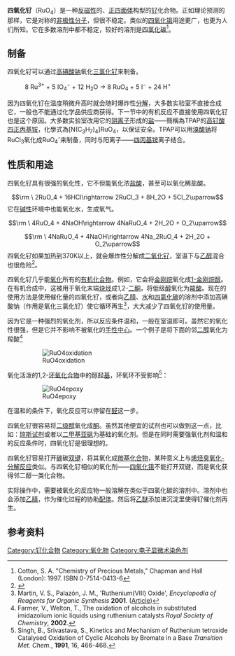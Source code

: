 {{chembox
|   Name = 四氧化钌
|   ImageFile = Ruthenium tetroxide.svg
|   ImageName = Ruthenium tetroxide
|   IUPACName = Ruthenium(VIII) oxide
|Section1={{Chembox Identifiers
| CASNo_Ref = {{cascite|correct|CAS}}
| CASNo = 20427-56-9
| PubChem = 119079
| SMILES = O=[Ru](=O)(=O)=O
  }}
|Section2 = {{Chembox Properties
|   Formula = RuO<sub>4</sub>
|   MolarMass = 165.07
|   Appearance = 无色液体
|   Density = 3.29 g/cm<sup>3</sup>
|   Solubility = 2% w/v（20°C）
|   Solvent = 其他溶剂
|   SolubleOther = 易溶于<br />[[四氯化碳|四氯化碳]]<br />[[氯仿|氯仿]]
|   MeltingPt = 25.4 °C
|   BoilingPt = 40.0 °C
  }}
| Section3 = {{Chembox Structure
|   MolShape = 正四面体
|   Dipole = 0 D
  }}
| Section7 = {{Chembox Hazards
|   ExternalMSDS = [http://www.polysciences.com/shop/assets/datasheets/320.pdf external MSDS sheet]
|   NFPA-H = 2
|   NFPA-F =
|   NFPA-R = 3
  }}
| Section8 = {{Chembox Related
|   OtherCpds = [[二氧化钌|RuO<sub>2</sub>]]<br />[[三氯化钌|RuCl<sub>3</sub>]]
  }}
}}

'''四氧化钌'''（RuO<sub>4</sub>）是一种[[反磁性|反磁性]]的、[[正四面体|正四面体]]构型的[[钌|钌]]化合物。正如理论预测的那样，它是对称的[[非极性分子|非极性分子]]，但很不稳定。类似的[[四氧化锇|四氧化锇]]用途更广，也更为人们所知。它在多数溶剂中都不稳定，较好的溶剂是[[四氯化碳|四氯化碳]]<ref>Cotton, S. A. "Chemistry of Precious Metals," Chapman and Hall (London): 1997. ISBN 0-7514-0413-6</ref>。

== 制备 ==
四氧化钌可以通过[[高碘酸钠|高碘酸钠]]氧化[[三氯化钌|三氯化钌]]来制备。

:8 Ru<sup>3+</sup> + 5 IO<sub>4</sub><sup>−</sup> + 12 H<sub>2</sub>O → 8 RuO<sub>4</sub> + 5 I<sup>−</sup> + 24 H<sup>+</sup>

因为四氧化钌在温度稍微升高时就会随时爆炸性[[分解|分解]]，大多数实验室不直接合成它，一般也不能通过化学品供应商获得。下一节中的有机反应不直接使用四氧化钌也是这个原因。大多数实验室改用它的[[阴离子|阴离子]]形成的[[盐|盐]]——簡稱為TPAP的[[高钌酸四正丙基铵|高钌酸四正丙基铵]]，化學式為[N(C<sub>3</sub>H<sub>7</sub>)<sub>4</sub>]RuO<sub>4</sub>，以保证安全。TPAP可以用[[溴酸钠|溴酸钠]]将RuCl<sub>3</sub>氧化成RuO<sub>4</sub><sup>-</sup>来制备，同时与阳离子——[[四丙基铵|四丙基铵]]离子结合。

== 性质和用途 ==
四氧化钌具有很强的氧化性，它不但能氧化浓[[盐酸|盐酸]]，甚至可以氧化稀盐酸。
:<math>\rm \ 2RuO_4 + 16HCl\rightarrow 2RuCl_3 + 8H_2O + 5Cl_2\uparrow</math>
它在[[碱性|碱性]]环境中也能氧化水，生成氧气。
:<math>\rm \ 4RuO_4 + 4NaOH\rightarrow 4NaRuO_4 + 2H_2O + O_2\uparrow</math>
:<math>\rm \ 4NaRuO_4 + 4NaOH\rightarrow 4Na_2RuO_4 + 2H_2O + O_2\uparrow</math>
四氧化钌如果加热到370K以上，就会爆炸性分解成[[二氧化钌|二氧化钌]]，室温下与[[乙醇|乙醇]]混合也很危险<ref>{{Cite book | author = 吴国庆等 | title = 《无机化学》 | location = 北京 | publisher = 高等教育出版社 | date = 2007 | pages = P807-808 |ISBN = 978-7-04-011583-3| accessdate = 2011-02-11 }}</ref>。

四氧化钌几乎能[[氧化|氧化]]所有的[[有机化合物|有机化合物]]。例如，它会将[[金刚烷|金刚烷]]氧化成[[1-金刚烷醇|1-金刚烷醇]]。在有机合成中，这被用于氧化末端[[炔烃|炔烃]]成1,2-[[二酮|二酮]]，将低级[[醇|醇]]氧化为[[羧酸|羧酸]]。现在的使用方法是使用催化量的四氧化钌，或者向[[乙腈|乙腈]]、[[水|水]]和[[四氯化碳|四氯化碳]]的溶剂中添加高碘酸钠（作用是氧化三氯化钌）使它循环再生<ref>Martin, V. S., Palazón, J. M., 'Ruthenium(VIII) Oxide', ''Encyclopedia of Reagents for Organic Synthesis'' '''2001'''. ([http://www.mrw.interscience.wiley.com/eros/articles/rr009/frame.html Article])</ref>，大大减少了四氧化钌的使用量。

因为它是一种强烈的氧化剂，所以反应条件温和，一般在室温即可。虽然它的氧化性很强，但是它并不影响不被氧化的[[手性中心|手性中心]]。一个例子是将下面的邻[[二醇|二醇]]氧化为羧酸<ref>Farmer, V., Welton, T., The oxidation of alcohols in substituted imidazolium ionic liquids using ruthenium catalysts ''Royal Society of Chemistry'', '''2002'''.</ref>

:[[File:RuO4oxidation.png|RuO4oxidation]]

氧化活泼的1,2-[[环氧化合物|环氧化合物]]中的醇[[羟基|羟基]]，环氧环不受影响<ref>Singh, B., Srivastava, S., Kinetics and Mechanism of Ruthenium tetroxide Catalysed Oxidation of Cyclic Alcohols by Bromate in a Base ''Transition Met. Chem.'', '''1991''', 16, 466-468.</ref>：

:[[File:RuO4epoxy.png|RuO4epoxy]]

在温和的条件下，氧化反应可以停留在[[醛|醛]]这一步。

四氧化钌很容易将[[二级醇|二级醇]]氧化成[[酮|酮]]。虽然其他便宜的试剂也可以做到这一点，比如：[[氯铬酸吡啶盐|琼斯试剂]]或者以[[二甲基亚砜|二甲基亚砜]]为基础的氧化剂。但是在同时需要强氧化剂和温和的反应条件时，四氧化钌是很理想的。

四氧化钌容易打开[[碳|碳]]碳[[双键|双键]]，将其氧化成[[羰基化合物|羰基化合物]]，某种意义上与[[臭氧化反应|烯烃臭氧化-分解反应]]类似。与四氧化钌相似的氧化剂——[[四氧化锇|四氧化锇]]不能打开双键，而是氧化获得邻二醇一类化合物。

实际操作中，需要被氧化的反应物一般溶解在类似于四氯化碳的溶剂中。溶剂中也会添加[[乙腈|乙腈]]，作为催化过程的协助[[配体|配体]]。然后将[[乙醚|乙醚]]添加进沉淀里使得钌催化剂再生。

== 参考资料 ==
{{reflist}}

{{钌化合物}}
{{Oxides}}

{{DEFAULTSORT:Ruthenium Tetroxide}}
[[Category:钌化合物|Category:钌化合物]]
[[Category:氧化物|Category:氧化物]]
[[Category:电子显微术染色剂|Category:电子显微术染色剂]]